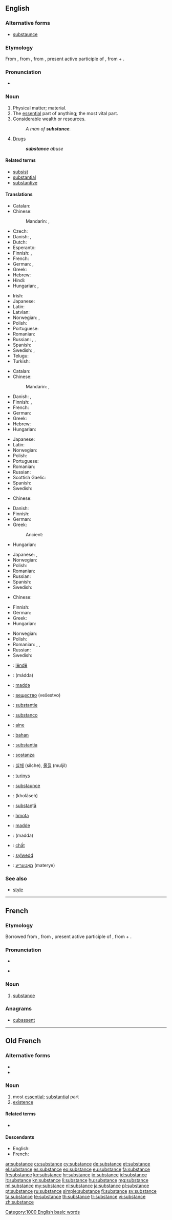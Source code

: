 ==English==
{{wikipedia}}

===Alternative forms===
* [[substaunce]] {{qualifier|archaic}}

===Etymology===
From {{etyl|fro}} {{term|substance|lang=fro}}, from {{etyl|la}} {{term|substantia||substance, essence|lang=la}}, from {{term|substans|substāns|lang=la}}, present active participle of {{term|substo|substō|exist; literally, stand under|lang=la}}, from {{term|sub|lang=la}} + {{term|sto|stō|stand|lang=la}}.

===Pronunciation===
* {{audio|en-us-substance.ogg|Audio (US)}}

===Noun===
{{en-noun}}

# Physical matter; material.
# The [[essential]] part of anything; the most vital part.
# Considerable wealth or resources.
#: ''A man of '''substance'''.''
# [[drug|Drugs]] {{gloss|illegal narcotics}}
#: '''''substance''' abuse''

====Related terms====
* [[subsist]]
* [[substantial]]
* [[substantive]]

====Translations====
{{trans-top|matter}}
* Catalan: {{t-|ca|substància|f}}
* Chinese:
*: Mandarin: {{t-|cmn|物質|sc=Hani}}, {{t-|cmn|物质|tr=wùzhì|sc=Hani}}
* Czech: {{t+|cs|látka|f}}
* Danish: {{t-|da|substans}}, {{t+|da|masse}}
* Dutch: {{t+|nl|substantie|f}}
* Esperanto: {{t-|eo|substanco}}
* Finnish: {{t+|fi|aine}}, {{t+|fi|materia}}
* French: {{t+|fr|substance|f}}
* German: {{t+|de|Substanz|f}}, {{t+|de|Stoff|m}}
* Greek: {{t+|el|ουσία|f|tr=ousía}}
* Hebrew: {{t+|he|חומר|m|tr=khómer}}
* Hindi: {{t-|hi|पदार्थ|m|tr=padārth}}
* Hungarian: {{t+|hu|anyag}}, {{t+|hu|tartalom}}
{{trans-mid}}
* Irish: {{t-|ga|mianach|m}}
* Japanese: {{t+|ja|物質|tr=busshitsu}}
* Latin: {{t-|la|substantia|f}}
* Latvian: {{t-|lv|viela|f}}
* Norwegian: {{t-|no|substans|m}}, {{t+|no|masse|m}}
* Polish: {{t+|pl|substancja|f}}
* Portuguese: {{t+|pt|substância|f}}
* Romanian: {{t-|ro|substanță|f}}
* Russian: {{t+|ru|вещество|n|tr=veščestvó}}, {{t+|ru|субстанция|f|tr=substáncija|sc=Cyrl}}, {{t+|ru|материя|f|tr=matérija|sc=Cyrl}}
* Spanish: {{t+|es|sustancia|f}}
* Swedish: {{t+|sv|ämne|n}}, {{t+|sv|substans|c}}
* Telugu: {{t+|te|పదార్థము|tr=padaarthamu}}
* Turkish: {{t+|tr|madde}}
{{trans-bottom}}

{{trans-top|essential part}}
* Catalan: {{t-|ca|substància|f}}
* Chinese:
*: Mandarin: {{t|cmn|實質|sc=Hani}}, {{t|cmn|实质|tr=shízhì|sc=Hani}}
* Danish: {{t-|da|substans}}, {{t-|da|hovedindhold}}
* Finnish: {{t+|fi|ydin}}, {{t+|fi|substanssi}}
* French: {{t+|fr|substance|f}}
* German: {{t+|de|Substanz|f}}
* Greek: {{t+|el|ουσία|f|tr=ousía}}
* Hebrew: {{t-|he|תוכן|m|tr=tókhen}}
* Hungarian: {{t+|hu|lényeg}}
{{trans-mid}}
* Japanese: {{t-|ja|骨子|tr=kosshi}}
* Latin: {{t-|la|substantia|f}}
* Norwegian: {{t-|no|substans|m}}
* Polish: {{t+|pl|istota|f}}
* Portuguese: {{t+|pt|substância|f}}
* Romanian: {{t-|ro|substanță|f}}
* Russian: {{t+|ru|сущность|f|tr=súščnostʹ|sc=Cyrl}}
* Scottish Gaelic: {{t-|gd|susbaint|f}}
* Spanish: {{t+|es|sustancia|f}}
* Swedish: {{t+|sv|substans|c}}
{{trans-bottom}}

{{trans-top|considerable wealth}}
* Chinese:
*: {{trreq|cmn}}
* Danish: {{t-|da|formue}}
* Finnish: {{t+|fi|vara|alt=varat|p}}
* German: {{t+|de|Substanz|f}}
* Greek: {{t|el|περιουσία|f|tr=periousía|sc=Grek}}
*: Ancient: {{tø|grc|οὐσία|f|tr=ousía|sc=polytonic}}
* Hungarian: {{t+|hu|vagyon}}
{{trans-mid}}
* Japanese: {{t+|ja|本質|tr=honshitsu}}, {{t-|ja|実体|tr=jittai}}
* Norwegian: {{t-|no|formue|m}}
* Polish: {{t+|pl|majątek|m}}
* Romanian: {{t-|ro|substanță|f}}
* Russian: {{t+|ru|вес|m|tr=ves}}
* Spanish: {{t+|es|sustancia|f}}
* Swedish: {{t+|sv|resurs|c}}
{{trans-bottom}}

{{trans-top|drugs}}
* Chinese:
*: {{trreq|cmn}}
* Finnish: {{t+|fi|aine|alt=aineet|p}}
* German: {{t+|de|Substanz|f}}
* Greek: {{t+|el|ουσίες|tr=ousíes}} {{f|p}}
* Hungarian: {{t+|hu|szer}}
{{trans-mid}}
* Norwegian: {{t+|no|narkotika}}
* Polish: {{t+|pl|narkotyk|m}}
* Romanian: {{t-|ro|drog|n}}, {{t-|ro|droguri|n|p}}, {{t-|ro|narcotic|n}}
* Russian: {{t+|ru|вещество|n|tr=veščestvó}}
* Swedish: {{t+|sv|substans|c}}
{{trans-bottom}}

{{checktrans-top}}
* {{ttbc|sq}}: [[lëndë]]
* {{ttbc|ar}}: {{Arab|[[مادة]]}} (mádda) {{f}}
* {{ttbc|az}}: [[maddə]]
* {{ttbc|bg}}: [[вещество]] (vešestvo) {{n}}
* {{ttbc|nl}}: [[substantie]]
* {{ttbc|eo}}: [[substanco]]
* {{ttbc|et}}: [[aine]]
* {{ttbc|id}}: [[bahan]]
* {{ttbc|ia}}: [[substantia]]
* {{ttbc|it}}: [[sostanza]] {{f}}
{{trans-mid}}
* {{ttbc|ko}}: [[실체]] (silche), [[물질]] (muljil)
* {{ttbc|lt}}: [[turinys]]
* {{ttbc|enm}}: [[substaunce]]
* {{ttbc|fa}}: {{fa-Arab|[[خلاصه]]}} (kholâseh)
* {{ttbc|ro}}: [[substanță]] {{f}}
* {{ttbc|sk}}: [[hmota]] {{f}}
* {{ttbc|tr}}: [[madde]]
* {{ttbc|ug}}: (madda)
* {{ttbc|vi}}: [[chất]]
* {{ttbc|cy}}: [[sylwedd]]
* {{ttbc|yi}}: [[מאַטעריע]] (materye)
{{trans-bottom}}

===See also===
* [[style]]

[[Category:1000 English basic words]]

----

==French==

===Etymology===
Borrowed from {{etyl|la|fr}} {{term|substantia||substance, essence|lang=la}}, from {{term|substans|substāns|lang=la}}, present active participle of {{term|substo|substō|exist; literally, stand under|lang=la}}, from {{term|sub|lang=la}} + {{term|sto|stō|stand|lang=la}}.

===Pronunciation===
* {{audio|Fr-substance.ogg|audio}}
* {{IPA|/syb.stɑ̃s/|lang=fr}} {{X-SAMPA|/syb.stA~s/}}

===Noun===
{{fr-noun|f}}

# [[#Noun|substance]]

===Anagrams===
* [[cubassent#French|cubassent]]

----

==Old French==

===Alternative forms===
* {{l/fro|sostance}}
* {{l/fro|sustance}}

===Noun===
{{fro-noun|f}}

# most [[essential]]; [[substantial]] part
# [[existence]]

====Related terms====
* {{l/fro|substantiel}}

====Descendants====
* English: {{l|en|substance}} {{qualifier|borrowed}}
* French: {{l|fr|substance}}

[[ar:substance]]
[[cs:substance]]
[[cy:substance]]
[[de:substance]]
[[et:substance]]
[[el:substance]]
[[es:substance]]
[[eo:substance]]
[[eu:substance]]
[[fa:substance]]
[[fr:substance]]
[[ko:substance]]
[[hr:substance]]
[[io:substance]]
[[id:substance]]
[[it:substance]]
[[kn:substance]]
[[li:substance]]
[[hu:substance]]
[[mg:substance]]
[[ml:substance]]
[[my:substance]]
[[nl:substance]]
[[ja:substance]]
[[pl:substance]]
[[pt:substance]]
[[ru:substance]]
[[simple:substance]]
[[fi:substance]]
[[sv:substance]]
[[ta:substance]]
[[te:substance]]
[[th:substance]]
[[tr:substance]]
[[vi:substance]]
[[zh:substance]]